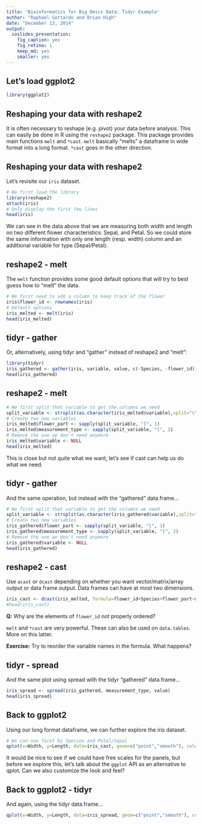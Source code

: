 ```yaml
---
title: 'Bioinformatics for Big Omics Data: Tidyr Example'
author: "Raphael Gottardo and Brian High"
date: "December 13, 2014"
output:
  ioslides_presentation:
    fig_caption: yes
    fig_retina: 1
    keep_md: yes
    smaller: yes
---
```


## Let's load ggplot2

```r
library(ggplot2)
```

## Reshaping your data with reshape2

It is often necessary to reshape (e.g. pivot) your data before analysis. This can easily be done in R using the `reshape2` package.
This package provides main functions `melt` and `*cast`. `melt` basically "melts" a dataframe in wide format into a long format. `*cast` goes in the other direction.

## Reshaping your data with reshape2

Let's revisite our `iris` dataset.
```r
# We first load the library
library(reshape2)
attach(iris)
# Only display the first few lines
head(iris)
```

We can see in the data above that we are measuring both width and length on two different flower characteristics: Sepal, and Petal. So we could store the same information with only one length (resp. width) column and an additional variable for type (Sepal/Petal). 

## reshape2 - melt

The `melt` function provides some good default options that will try to best guess how to "melt" the data.

```r
# We first need to add a column to keep track of the flower
iris$flower_id <- rownames(iris)
# Default options
iris_melted <- melt(iris)
head(iris_melted)
```

## tidyr - gather

Or, alternatively, using tidyr and "gather" instead of reshape2 and "melt":

```r
library(tidyr)
iris_gathered <- gather(iris, variable, value, c(-Species, -flower_id))
head(iris_gathered)
```

## reshape2 - melt

```r
# We first split that variable to get the columns we need
split_variable <- strsplit(as.character(iris_melted$variable),split="\\.")
# Create two new variables
iris_melted$flower_part <- sapply(split_variable, "[", 1)
iris_melted$measurement_type <- sapply(split_variable, "[", 2)
# Remove the one we don't need anymore
iris_melted$variable <- NULL
head(iris_melted)
```

This is close but not quite what we want, let's see if cast can help us do what we need.

## tidyr - gather

And the same operation, but instead with the "gathered" data.frame...

```r
# We first split that variable to get the columns we need
split_variable <- strsplit(as.character(iris_gathered$variable),split="\\.")
# Create two new variables
iris_gathered$flower_part <- sapply(split_variable, "[", 1)
iris_gathered$measurement_type <- sapply(split_variable, "[", 2)
# Remove the one we don't need anymore
iris_gathered$variable <- NULL
head(iris_gathered)
```

## reshape2 - cast

Use `acast` or `dcast` depending on whether you want vector/matrix/array output or data frame output. Data frames can have at most two dimensions.

```r
iris_cast <- dcast(iris_melted, formula=flower_id+Species+flower_part~measurement_type)
#head(iris_cast)
```

**Q:** Why are the elements of `flower_id` not properly ordered?

`melt` and `*cast` are very powerful. These can also be used on `data.tables`. More on this latter.

**Exercise:** Try to reorder the variable names in the formula. What happens?

## tidyr - spread

And the same plot using spread with the tidyr "gathered" data.frame...

```r
iris_spread <- spread(iris_gathered, measurement_type, value)
head(iris_spread)
```

## Back to ggplot2

Using our long format dataframe, we can further explore the iris dataset.

```r
# We can now facet by Species and Petal/Sepal
qplot(x=Width, y=Length, data=iris_cast, geom=c("point","smooth"), color=Species, method="lm", facets= flower_part~Species)
```

It would be nice to see if we could have free scales for the panels, but before we explore this, let's talk about the `ggplot` API as an alternative to qplot. Can we also customize the look and feel?

## Back to ggplot2 - tidyr

And again, using the tidyr data.frame...

```r
qplot(x=Width, y=Length, data=iris_spread, geom=c("point","smooth"), color=Species, method="lm", facets= flower_part~Species)
```
